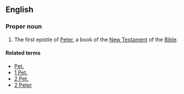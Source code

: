 ==English==

===Proper noun===
{{en-proper-noun}}
{{book of the Bible|First Epistle of Peter}}
# {{biblical}}  The first epistle of [[Peter]], a book of the [[New Testament]] of the [[Bible]].

====Related terms====
*[[Pet.]]
*[[1 Pet.]]
*[[2 Pet.]]
*[[2 Peter]]